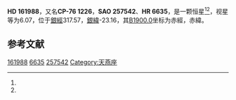 {{Starbox begin
| name = HD 161988
}}
{{Starbox observe
| epoch = [[J2000.0|J2000.0]]
| constell = {{星座名待查}}<ref name=SIMBAD>{{cite web
 | url=http://simbad.u-strasbg.fr/simbad/sim-id?Ident=HR+6635
 | title =Pulsating variable Star
 | publisher=Centre de Données astronomiques de Strasbourg
 | work=SIMBAD
 | accessdate=2012-07-13}}</ref><ref name=DATA>{{cite web
 | url=http://vizier.u-strasbg.fr/viz-bin/VizieR-5?-out.add=.&-source=5050&-corr=PK=HR&-out.max=9999&HR=6635
 | title=VizieR Detailed Page
 | accessdate=2012-07-13
 | archive-date=2016-03-04
 | archive-url=https://web.archive.org/web/20160304221919/http://vizier.u-strasbg.fr/viz-bin/VizieR-5?-out.add=.&-source=5050&-corr=PK=HR&-out.max=9999&HR=6635
 | dead-url=no
 }}</ref>
| 星官 = 
| ra = {{RA|17|57|41.8}}<ref name=SIMBAD /><ref name=DATA />
| dec = {{DEC|-76|10|39}}<ref name=SIMBAD /><ref name=DATA />
| appmag_v = 6.07<ref name=SIMBAD /><ref name=DATA />
}}
{{Starbox character
| class = K2III<ref name=SIMBAD /><ref name=DATA />
| b-v = 1.2<ref name=SIMBAD /><ref name=DATA />
| u-b = 1.28<ref name=SIMBAD /><ref name=DATA />
| r-i = <ref name=SIMBAD /><ref name=DATA />
| variable = 
}}
{{Starbox astrometry
| radial_v = 1.28
| prop_mo_ra = 37
| parallax = 
| p_error = 
}}
{{Starbox catalog
| names =CP-76 1226，[[SAO星表|SAO]] 257542，[[HD星表|HD]] 161988，[[HR星表|HR]] 6635}}
{{Starbox reference |Simbad=HR+6635}}
{{Starbox end}}

'''HD 161988'''，又名'''CP-76 1226'''，'''SAO 257542'''、'''HR 6635'''，是一颗恒星<ref name=SIMBAD /><ref name=DATA />，视星等为6.07，位于[[銀道座標系|銀經]]317.57，[[銀道座標系|銀緯]]-23.16，其[[B1900.0|B1900.0]]坐标为赤經{{RA|17|43|31.9}}，赤緯{{DEC|-76|-23.16|18}}。

== 参考文献 ==
{{reflist}}

{{star-stub}}

[[Category:HD和HDE天體|161988]]
[[Category:HR天體|6635]]
[[Category:SAO天體|257542]]
[[Category:天燕座|Category:天燕座]]